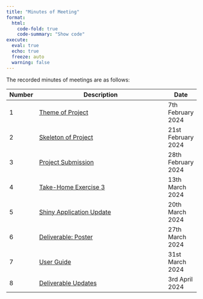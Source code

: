 ```yaml
---
title: "Minutes of Meeting"
format: 
  html:
    code-fold: true
    code-summary: "Show code"
execute: 
  eval: true
  echo: true
  freeze: auto
  warning: false
---
```


The recorded minutes of meetings are as follows:

| Number | Description                                                                                                                  | Date               |
|--------|------------------------------------------------------------------------------------------------------------------------------|--------------------|
| 1      | [Theme of Project](https://docs.google.com/document/d/1mZ8VsOVvuFI5gVwflDoGvT4iknGr8yUnMEa1mCOk6tA/edit?usp=drive_link)      | 7th February 2024  |
| 2      | [Skeleton of Project](https://docs.google.com/document/d/1wcgXVCD8Jd5E70a8Ztd0XjYIfvJZlM0HRuX-A866AOw/edit?usp=drive_link)   | 21st February 2024 |
| 3      | [Project Submission](https://docs.google.com/document/d/1kIEkDH_2VV-teD72ZsMtwb2r3OHi529d98rdusURfAw/edit?usp=drive_link)    | 28th February 2024 |
| 4      | [Take-Home Exercise 3](https://docs.google.com/document/d/1hIPTK_G4usFJmROO-ISkah9vZQ_4Q86nddeToGjm22g/edit?usp=drive_link)  | 13th March 2024    |
| 5      | [Shiny Application Update](https://docs.google.com/document/d/1jDDisxrnOa1U1tUxRl560GdnwPdpHl3DoT649SYgVeg/edit?usp=sharing) | 20th March 2024    |
| 6      | [Deliverable: Poster](https://docs.google.com/document/d/1GXDANB8r6Q5WQOX4OAPKPicXcYJAQSsS7_c-K34tdRU/edit?usp=sharing)      | 27th March 2024    |
| 7      | [User Guide](https://docs.google.com/document/d/1g8Z9-ab4Qsr0hJZorIL3QtM6YdsJ-3FDXmWsPuVYXBE/edit?usp=sharing)               | 31st March 2024    |
| 8      | [Deliverable Updates](https://docs.google.com/document/d/1l7aL7xYEFtcqrK8mggK0Ph5klg3YbfbvvVc0AYrCkOk/edit?usp=sharing)      | 3rd April 2024     |
